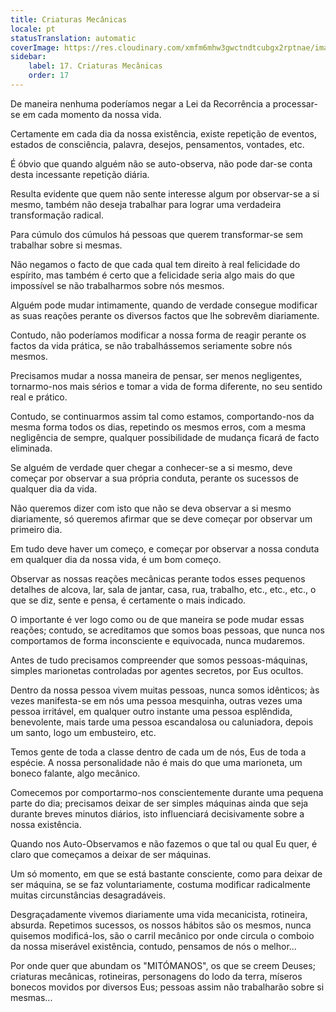 ```yaml
---
title: Criaturas Mecânicas
locale: pt
statusTranslation: automatic
coverImage: https://res.cloudinary.com/xmfm6mhw3gwctndtcubgx2rptnae/image/upload/v1740468922/small_cover_tratado_de_psicologia_revolucionaria_a4c0dca4e0.webp
sidebar:
    label: 17. Criaturas Mecânicas
    order: 17
---
```

De maneira nenhuma poderíamos negar a Lei da Recorrência a processar-se em cada momento da nossa vida.

Certamente em cada dia da nossa existência, existe repetição de eventos, estados de consciência, palavra, desejos, pensamentos, vontades, etc.

É óbvio que quando alguém não se auto-observa, não pode dar-se conta desta incessante repetição diária.

Resulta evidente que quem não sente interesse algum por observar-se a si mesmo, também não deseja trabalhar para lograr uma verdadeira transformação radical.

Para cúmulo dos cúmulos há pessoas que querem transformar-se sem trabalhar sobre si mesmas.

Não negamos o facto de que cada qual tem direito à real felicidade do espírito, mas também é certo que a felicidade seria algo mais do que impossível se não trabalharmos sobre nós mesmos.

Alguém pode mudar intimamente, quando de verdade consegue modificar as suas reações perante os diversos factos que lhe sobrevêm diariamente.

Contudo, não poderíamos modificar a nossa forma de reagir perante os factos da vida prática, se não trabalhássemos seriamente sobre nós mesmos.

Precisamos mudar a nossa maneira de pensar, ser menos negligentes, tornarmo-nos mais sérios e tomar a vida de forma diferente, no seu sentido real e prático.

Contudo, se continuarmos assim tal como estamos, comportando-nos da mesma forma todos os dias, repetindo os mesmos erros, com a mesma negligência de sempre, qualquer possibilidade de mudança ficará de facto eliminada.

Se alguém de verdade quer chegar a conhecer-se a si mesmo, deve começar por observar a sua própria conduta, perante os sucessos de qualquer dia da vida.

Não queremos dizer com isto que não se deva observar a si mesmo diariamente, só queremos afirmar que se deve começar por observar um primeiro dia.

Em tudo deve haver um começo, e começar por observar a nossa conduta em qualquer dia da nossa vida, é um bom começo.

Observar as nossas reações mecânicas perante todos esses pequenos detalhes de alcova, lar, sala de jantar, casa, rua, trabalho, etc., etc., etc., o que se diz, sente e pensa, é certamente o mais indicado.

O importante é ver logo como ou de que maneira se pode mudar essas reações; contudo, se acreditamos que somos boas pessoas, que nunca nos comportamos de forma inconsciente e equivocada, nunca mudaremos.

Antes de tudo precisamos compreender que somos pessoas-máquinas, simples marionetas controladas por agentes secretos, por Eus ocultos.

Dentro da nossa pessoa vivem muitas pessoas, nunca somos idênticos; às vezes manifesta-se em nós uma pessoa mesquinha, outras vezes uma pessoa irritável, em qualquer outro instante uma pessoa esplêndida, benevolente, mais tarde uma pessoa escandalosa ou caluniadora, depois um santo, logo um embusteiro, etc.

Temos gente de toda a classe dentro de cada um de nós, Eus de toda a espécie. A nossa personalidade não é mais do que uma marioneta, um boneco falante, algo mecânico.

Comecemos por comportarmo-nos conscientemente durante uma pequena parte do dia; precisamos deixar de ser simples máquinas ainda que seja durante breves minutos diários, isto influenciará decisivamente sobre a nossa existência.

Quando nos Auto-Observamos e não fazemos o que tal ou qual Eu quer, é claro que começamos a deixar de ser máquinas.

Um só momento, em que se está bastante consciente, como para deixar de ser máquina, se se faz voluntariamente, costuma modificar radicalmente muitas circunstâncias desagradáveis.

Desgraçadamente vivemos diariamente uma vida mecanicista, rotineira, absurda. Repetimos sucessos, os nossos hábitos são os mesmos, nunca quisemos modificá-los, são o carril mecânico por onde circula o comboio da nossa miserável existência, contudo, pensamos de nós o melhor...

Por onde quer que abundam os "MITÓMANOS", os que se creem Deuses; criaturas mecânicas, rotineiras, personagens do lodo da terra, míseros bonecos movidos por diversos Eus; pessoas assim não trabalharão sobre si mesmas...

